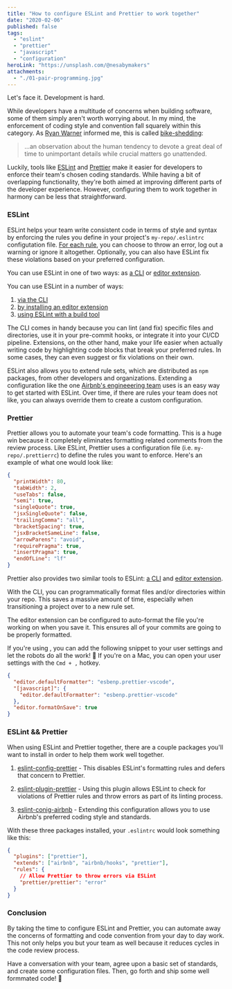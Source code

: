 ```yaml
---
title: "How to configure ESLint and Prettier to work together"
date: "2020-02-06"
published: false
tags:
  - "eslint"
  - "prettier"
  - "javascript"
  - "configuration"
heroLink: "https://unsplash.com/@nesabymakers"
attachments:
  - "./01-pair-programming.jpg"
---
```


Let's face it. Development is hard.

While developers have a multitude of concerns when building software, some of them simply aren't worth worrying about. In my mind, the enforcement of coding style and convention fall squarely within this category. As <a href="https://ryan.warner.codes/" target="_blank" >Ryan Warner</a> informed me, this is called <a href="https://whatis.techtarget.com/definition/Parkinsons-law-of-triviality-bikeshedding" target="_blank">bike-shedding</a>:

> ...an observation about the human tendency to devote a great deal of time to unimportant details while crucial matters go unattended.

Luckily, tools like <a href="https://eslint.org/" target="_blank">ESLint</a> and <a href="https://prettier.io/" target="_blank">Prettier</a> make it easier for developers to enforce their team's chosen coding standards. While having a bit of overlapping functionality, they're both aimed at improving different parts of the developer experience. However, configuring them to work together in harmony can be less that straightforward.

### ESLint

ESLint helps your team write consistent code in terms of style and syntax by enforcing the rules you define in your project's `my-repo/.eslintrc`  configutation file. <a href="https://eslint.org/docs/rules/" target="_blank">For each rule</a>, you can choose to throw an error, log out a warning or ignore it altogether. Optionally, you can also have ESLint fix these violations based on your preferred configuration.

You can use ESLint in one of two ways: as <a href="https://eslint.org/docs/user-guide/" target="_blank">a CLI</a> or <a href="https://github.com/Microsoft/vscode-eslint" target="_blank">editor extension</a>.

You can use ESLint in a number of ways:
1. <a href="https://eslint.org/docs/user-guide/" target="_blank">via the CLI</a>
2. <a href="https://github.com/Microsoft/vscode-eslint" target="_blank">by installing an editor extension</a>
3. <a href="https://webpack.js.org/loaders/eslint-loader/" target="_blank">using ESLint with a build tool</a>

The CLI comes in handy because you can lint (and fix) specific files and directories, use it in your pre-commit hooks, or integrate it into your CI/CD pipeline. Extensions, on the other hand, make your life easier when actually writing code by highlighting code blocks that break your preferred rules. In some cases, they can even suggest or fix violations on their own.

ESLint also allows you to extend rule sets, which are distributed as `npm` packages, from other developers and organizations. Extending a configuration like the one <a href="https://www.npmjs.com/package/eslint-config-airbnb" target="_blank">Airbnb's engineeering team</a> uses is an easy way to get started with ESLint. Over time, if there are rules your team does not like, you can always override them to create a custom configuration.

### Prettier

Prettier allows you to automate your team's code formatting. This is a huge win because it completely eliminates formatting related comments from the review process. Like ESLint, Prettier uses a configuration file (i.e. `my-repo/.prettierrc`) to define the rules you want to enforce. Here's an example of what one would look like:

```json
{
  "printWidth": 80,
  "tabWidth": 2,
  "useTabs": false,
  "semi": true,
  "singleQuote": true,
  "jsxSingleQuote": false,
  "trailingComma": "all",
  "bracketSpacing": true,
  "jsxBracketSameLine": false,
  "arrowParens": "avoid",
  "requirePragma": true,
  "insertPragma": true,
  "endOfLine": "lf"
}
```

Prettier also provides two similar tools to ESLint: <a href="https://prettier.io/docs/en/cli.html" target="_blank">a CLI</a> and <a href="https://github.com/prettier/prettier-vscode" target="_blank">editor extension</a>.

With the CLI, you can programmatically format files and/or directories within your repo. This saves a massive amount of time, especially when transitioning a project over to a new rule set.

The editor extension can be configured to auto-format the file you're working on when you save it. This ensures all of your commits are going to be properly formatted.

If you're using <a href="https://code.visualstudio.com/" target="_blank"></a>, you can add the following snippet to your user settings and let the robots do all the work! 🤖 If you're on a Mac, you can open your user settings with the `Cmd + ,` hotkey.

```json
{
  "editor.defaultFormatter": "esbenp.prettier-vscode",
  "[javascript]": {
    "editor.defaultFormatter": "esbenp.prettier-vscode"
  },
  "editor.formatOnSave": true
}
```

### ESLint && Prettier

When using ESLint and Prettier together, there are a couple packages you'll want to install in order to help them work well together.

1. <a href="https://www.npmjs.com/package/eslint-config-prettier" target="_blank">eslint-config-prettier</a> - This disables ESLint's formatting rules and defers that concern to Prettier.

2. <a href="https://www.npmjs.com/package/eslint-plugin-prettier" target="_blank">eslint-plugin-prettier</a> - Using this plugin allows ESLint to check for violations of Prettier rules and throw errors as part of its linting process.

3. <a href="https://www.npmjs.com/package/eslint-config-airbnb" target="_blank">eslint-conig-airbnb</a> - Extending this configuration allows you to use Airbnb's preferred coding style and standards.

With these three packages installed, your `.eslintrc` would look something like this:

```json
{
  "plugins": ["prettier"],
  "extends": ["airbnb", "airbnb/hooks", "prettier"],
  "rules": {
    // Allow Prettier to throw errors via ESLint
    "prettier/prettier": "error"
  }
}
```

### Conclusion

By taking the time to configure ESLint and Prettier, you can automate away the concerns of formatting and code convention from your day to day work. This not only helps you but your team as well because it reduces cycles in the code review process.

Have a conversation with your team, agree upon a basic set of standards, and create some configuration files. Then, go forth and ship some well formmated code! 🚀